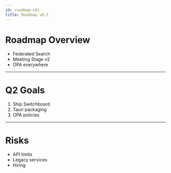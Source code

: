 ```yaml
---
id: roadmap-v01
title: Roadmap v0.1
---
```


# Roadmap Overview
- Federated Search
- Meeting Stage v2
- OPA everywhere

<!-- notes: start with vision, then timeline -->

---

# Q2 Goals
1) Ship Switchboard
2) Tauri packaging
3) OPA policies

<!-- notes: ask for owners and dates -->

---

# Risks
- API limits
- Legacy services
- Hiring

<!-- notes: propose mitigations -->